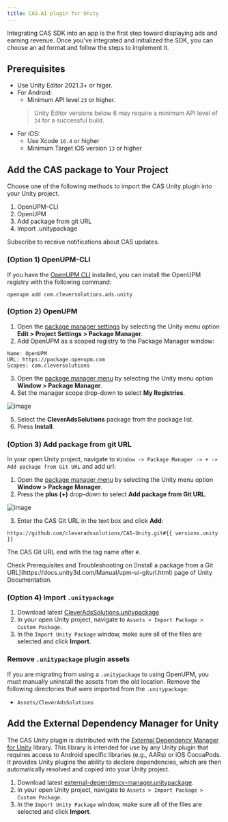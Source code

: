 ```yaml
---
title: CAS.AI plugin for Unity
---
```


Integrating CAS SDK into an app is the first step toward displaying ads and earning revenue. 
Once you've integrated and initialized the SDK, you can choose an ad format and follow the steps to implement it.

## Prerequisites
- Use Unity Editor 2021.3+ or higer.
- For Android:
  - Minimum API level `23` or higher. 
  > Unity Editor versions below 6 may require a minimum API level of `24` for a successful build.
- For iOS:
  - Use Xcode `16.4` or higher
  - Minimum Target iOS version `13` or higher

## Add the CAS package to Your Project
Choose one of the following methods to import the CAS Unity plugin into your Unity project.
1. OpenUPM-CLI
2. OpenUPM
3. Add package from git URL
4. Import .unitypackage

<Card title="Subscribe" icon="github" href="https://github.com/cleveradssolutions/CAS-Unity/subscription">
Subscribe to receive notifications about CAS updates.
</Card>

### (Option 1) OpenUPM-CLI
If you have the [OpenUPM CLI](https://github.com/openupm/openupm-cli#installation) installed, you can install the OpenUPM registry with the following command:
```
openupm add com.cleversolutions.ads.unity
```

### (Option 2) OpenUPM
1. Open the [package manager settings](https://docs.unity3d.com/Manual/class-PackageManager.html) by selecting the Unity menu option **Edit > Project Settings > Package Manager**.
2. Add OpenUPM as a scoped registry to the Package Manager window:
```
Name: OpenUPM
URL: https://package.openupm.com
Scopes: com.cleversolutions
```
3. Open the [package manager menu](https://docs.unity3d.com/Manual/upm-ui-install.html) by selecting the Unity menu option **Window > Package Manager**.
4. Set the manager scope drop-down to select **My Registries**.

![image](https://docs.unity3d.com/uploads/Main/upm-ui-unityregistry.png)

5. Select the **CleverAdsSolutions** package from the package list.
6. Press **Install**.

### (Option 3) Add package from git URL
In your open Unity project, navigate to `Window -> Package Manager -> + -> Add package from Git URL` and add url:   

1. Open the [package manager menu](https://docs.unity3d.com/Manual/upm-ui-install.html) by selecting the Unity menu option **Window > Package Manager**.
2. Press the **plus (+)** drop-down to select **Add package from Git URL**.

![image](https://user-images.githubusercontent.com/22005013/135641554-c38422fa-995e-4e56-9c3a-a89a72172081.png)

3. Enter the CAS Git URL in the text box and click **Add**:
```
https://github.com/cleveradssolutions/CAS-Unity.git#{{ versions.unity }}
```
The CAS Git URL end with the tag name after `#`.

<Info>
Check Prerequisites and Troubleshooting on [Install a package from a Git URL](https://docs.unity3d.com/Manual/upm-ui-giturl.html) page of Unity Documentation.  
</Info>

### (Option 4) Import `.unitypackage`
1. Download latest [CleverAdsSolutions.unitypackage](https://github.com/cleveradssolutions/CAS-Unity/releases/latest)
2. In your open Unity project, navigate to `Assets > Import Package > Custom Package`.
3. In the `Import Unity Package` window, make sure all of the files are selected and click **Import**.

### Remove `.unitypackage` plugin assets
If you are migrating from using a `.unitypackage` to using OpenUPM, you must manually uninstall the assets from the old location. Remove the following directories that were imported from the `.unitypackage`:
- `Assets/CleverAdsSolutions`

## Add the External Dependency Manager for Unity  
The CAS Unity plugin is distributed with the [External Dependency Manager for Unity](https://github.com/googlesamples/unity-jar-resolver#external-dependency-manager-for-unity) library. This library is intended for use by any Unity plugin that requires access to Android specific libraries (e.g., AARs) or iOS CocoaPods. It provides Unity plugins the ability to declare dependencies, which are then automatically resolved and copied into your Unity project.
1. Download latest [external-dependency-manager.unitypackage](https://github.com/googlesamples/unity-jar-resolver/blob/master/external-dependency-manager-latest.unitypackage).
2. In your open Unity project, navigate to `Assets > Import Package > Custom Package`.
3. In the `Import Unity Package` window, make sure all of the files are selected and click **Import**.
